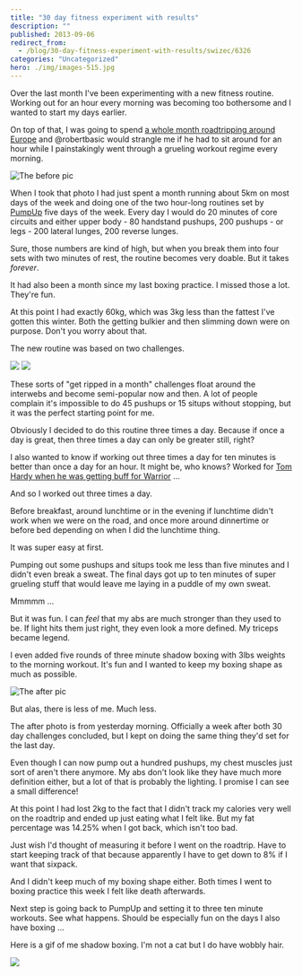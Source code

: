 ```yaml
---
title: "30 day fitness experiment with results"
description: ""
published: 2013-09-06
redirect_from:
  - /blog/30-day-fitness-experiment-with-results/swizec/6326
categories: "Uncategorized"
hero: ./img/images-515.jpg
---
```


Over the last month I've been experimenting with a new fitness routine. Working out for an hour every morning was becoming too bothersome and I wanted to start my days earlier.

On top of that, I was going to spend [a whole month roadtripping around Europe](https://swizec.com/blog/a-month-on-the-road/swizec/6317) and @robertbasic would strangle me if he had to sit around for an hour while I painstakingly went through a grueling workout regime every morning.

![The before pic](./img/The-before-pic67c43e.jpeg "The before pic")

When I took that photo I had just spent a month running about 5km on most days of the week and doing one of the two hour-long routines set by [PumpUp](http://pumpup.co/) five days of the week. Every day I would do 20 minutes of core circuits and either upper body - 80 handstand pushups, 200 pushups - or legs - 200 lateral lunges, 200 reverse lunges.

Sure, those numbers are kind of high, but when you break them into four sets with two minutes of rest, the routine becomes very doable. But it takes _forever_.

It had also been a month since my last boxing practice. I missed those a lot. They're fun.

At this point I had exactly 60kg, which was 3kg less than the fattest I've gotten this winter. Both the getting bulkier and then slimming down were on purpose. Don't you worry about that.

The new routine was based on two challenges.

![](./img/images-515.jpg) ![](./img/images-517.jpg)

These sorts of "get ripped in a month" challenges float around the interwebs and become semi-popular now and then. A lot of people complain it's impossible to do 45 pushups or 15 situps without stopping, but it was the perfect starting point for me.

Obviously I decided to do this routine three times a day. Because if once a day is great, then three times a day can only be greater still, right?

I also wanted to know if working out three times a day for ten minutes is better than once a day for an hour. It might be, who knows? Worked for [Tom Hardy when he was getting buff for Warrior](http://www.cagepotato.com/check-out-tom-hardys-warrior-workout/) ...

And so I worked out three times a day.

Before breakfast, around lunchtime or in the evening if lunchtime didn't work when we were on the road, and once more around dinnertime or before bed depending on when I did the lunchtime thing.

It was super easy at first.

Pumping out some pushups and situps took me less than five minutes and I didn't even break a sweat. The final days got up to ten minutes of super grueling stuff that would leave me laying in a puddle of my own sweat.

Mmmmm ...

But it was fun. I can _feel_ that my abs are much stronger than they used to be. If light hits them just right, they even look a more defined. My triceps became legend.

I even added five rounds of three minute shadow boxing with 3lbs weights to the morning workout. It's fun and I wanted to keep my boxing shape as much as possible.

![The after pic](./img/images-518.jpg "The after pic")

But alas, there is less of me. Much less.

The after photo is from yesterday morning. Officially a week after both 30 day challenges concluded, but I kept on doing the same thing they'd set for the last day.

Even though I can now pump out a hundred pushups, my chest muscles just sort of aren't there anymore. My abs don't look like they have much more definition either, but a lot of that is probably the lighting. I promise I can see a small difference!

At this point I had lost 2kg to the fact that I didn't track my calories very well on the roadtrip and ended up just eating what I felt like. But my fat percentage was 14.25% when I got back, which isn't too bad.

Just wish I'd thought of measuring it before I went on the roadtrip. Have to start keeping track of that because apparently I have to get down to 8% if I want that sixpack.

And I didn't keep much of my boxing shape either. Both times I went to boxing practice this week I felt like death afterwards.

Next step is going back to PumpUp and setting it to three ten minute workouts. See what happens. Should be especially fun on the days I also have boxing ...

Here is a gif of me shadow boxing. I'm not a cat but I do have wobbly hair.

![](./img/images-519.gif)
